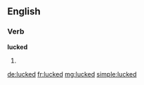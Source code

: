 ==English==

===Verb===
'''lucked'''
# {{past of|luck}}

[[de:lucked]]
[[fr:lucked]]
[[mg:lucked]]
[[simple:lucked]]